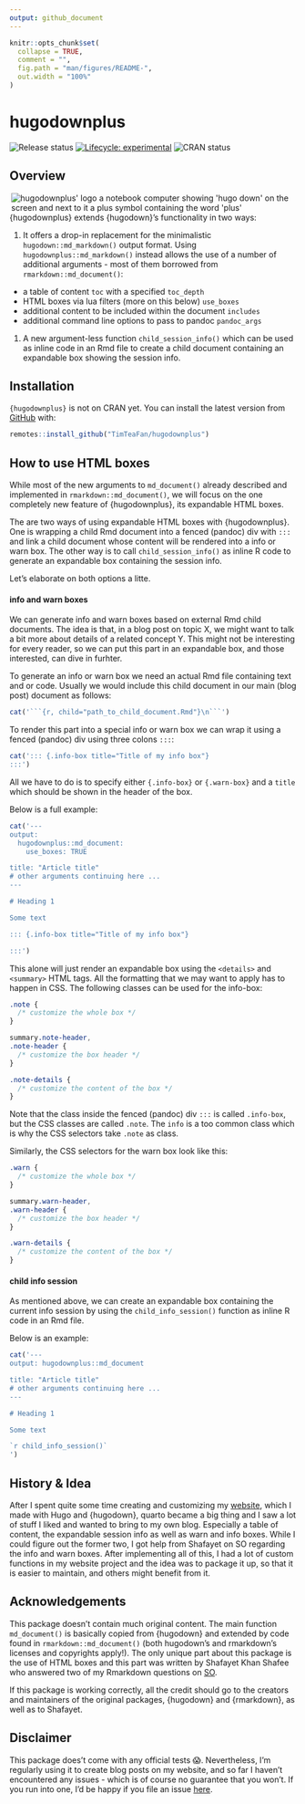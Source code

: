 ```yaml
---
output: github_document
---
```


<!-- README.md is generated from README.Rmd. Please edit that file -->

```r
knitr::opts_chunk$set(
  collapse = TRUE,
  comment = "",
  fig.path = "man/figures/README-",
  out.width = "100%"
)
```

# hugodownplus

<!-- badges: start -->

![Release status](https://img.shields.io/badge/status-first%20release-yellow) [![Lifecycle: experimental](https://img.shields.io/badge/lifecycle-experimental-orange.svg)](https://lifecycle.r-lib.org/articles/stages.html#experimental) ![CRAN status](https://img.shields.io/badge/CRAN-not%20published-red)

<!-- badges: end -->

## Overview

<p id="logop">

<a id="logo" href="https://raw.githubusercontent.com/TimTeaFan/hugodownplus/main/man/figures/logo_big.png"><img src="https://raw.githubusercontent.com/TimTeaFan/hugodownplus/main/man/figures/logo.png" alt="hugodownplus&apos; logo a notebook computer showing &apos;hugo down&apos; on the screen and next to it a plus symbol containing the word &apos;plus&apos;" align="right"/></a>

</p>

{hugodownplus} extends {hugodown}'s functionality in two ways:

1.  It offers a drop-in replacement for the minimalistic `hugodown::md_markdown()` output format. Using `hugodownplus::md_markdown()` instead allows the use of a number of additional arguments - most of them borrowed from `rmarkdown::md_document()`:

-   a table of content `toc` with a specified `toc_depth`
-   HTML boxes via lua filters (more on this below) `use_boxes`
-   additional content to be included within the document `includes`
-   additional command line options to pass to pandoc `pandoc_args`

1.  A new argument-less function `child_session_info()` which can be used as inline code in an Rmd file to create a child document containing an expandable box showing the session info.

## Installation

`{hugodownplus}` is not on CRAN yet. You can install the latest version from [GitHub](https://github.com/TimTeaFan/hugodownplus) with:

```r
remotes::install_github("TimTeaFan/hugodownplus")
```

## How to use HTML boxes

While most of the new arguments to `md_document()` already described and implemented in `rmarkdown::md_document()`, we will focus on the one completely new feature of {hugodownplus}, its expandable HTML boxes.

The are two ways of using expandable HTML boxes with {hugodownplus}. One is wrapping a child Rmd document into a fenced (pandoc) div with `:::` and link a child document whose content will be rendered into a info or warn box. The other way is to call `child_session_info()` as inline R code to generate an expandable box containing the session info.

Let's elaborate on both options a litte.

#### info and warn boxes

We can generate info and warn boxes based on external Rmd child documents. The idea is that, in a blog post on topic X, we might want to talk a bit more about details of a related concept Y. This might not be interesting for every reader, so we can put this part in an expandable box, and those interested, can dive in furhter.

To generate an info or warn box we need an actual Rmd file containing text and or code. Usually we would include this child document in our main (blog post) document as follows:

```R
cat('```{r, child="path_to_child_document.Rmd"}\n```')
```

To render this part into a special info or warn box we can wrap it using a fenced (pandoc) div using three colons `:::`:

```R
cat('::: {.info-box title="Title of my info box"}
:::')
```

All we have to do is to specify either `{.info-box}` or `{.warn-box}` and a `title` which should be shown in the header of the box.

Below is a full example:

```R
cat('---
output:
  hugodownplus::md_document:
    use_boxes: TRUE

title: "Article title"
# other arguments continuing here ...
---

# Heading 1

Some text

::: {.info-box title="Title of my info box"}

:::')
```

This alone will just render an expandable box using the `<details>` and `<summary>` HTML tags. All the formatting that we may want to apply has to happen in CSS. The following classes can be used for the info-box:

```css
.note {
  /* customize the whole box */
}

summary.note-header,
.note-header {
  /* customize the box header */
}

.note-details {
  /* customize the content of the box */
}
```

Note that the class inside the fenced (pandoc) div `:::` is called `.info-box`, but the CSS classes are called `.note`. The `info` is a too common class which is why the CSS selectors take `.note` as class.

Similarly, the CSS selectors for the warn box look like this:

```css
.warn {
  /* customize the whole box */
}

summary.warn-header,
.warn-header {
  /* customize the box header */
}

.warn-details {
  /* customize the content of the box */
}
```

#### child info session

As mentioned above, we can create an expandable box containing the current info session by using the `child_info_session()` function as inline R code in an Rmd file.

Below is an example:

```R
cat('---
output: hugodownplus::md_document

title: "Article title"
# other arguments continuing here ...
---

# Heading 1

Some text

`r child_info_session()`
')
```

## History & Idea

After I spent quite some time creating and customizing my [website](https://tim-tiefenbach.de), which I made with Hugo and {hugodown}, quarto became a big thing and I saw a lot of stuff I liked and wanted to bring to my own blog. Especially a table of content, the expandable session info as well as warn and info boxes. While I could figure out the former two, I got help from Shafayet on SO regarding the info and warn boxes. After implementing all of this, I had a lot of custom functions in my website project and the idea was to package it up, so that it is easier to maintain, and others might benefit from it.

## Acknowledgements

This package doesn't contain much original content. The main function `md_document()` is basically copied from {hugodown} and extended by code found in `rmarkdown::md_document()` (both hugodown's and rmarkdown's licenses and copyrights apply!). The only unique part about this package is the use of HTML boxes and this part was written by Shafayet Khan Shafee who answered two of my Rmarkdown questions on [SO](https://stackoverflow.com/questions/75251741/wrap-rmarkdown-child-in-additional-html).

If this package is working correctly, all the credit should go to the creators and maintainers of the original packages, {hugodown} and {rmarkdown}, as well as to Shafayet.

## Disclaimer

This package does't come with any official tests 😱. Nevertheless, I'm regularly using it to create blog posts on my website, and so far I haven't encountered any issues - which is of course no guarantee that you won't. If you run into one, I'd be happy if you file an issue [here](https://github.com/TimTeaFan/hugodownplus/issues).
